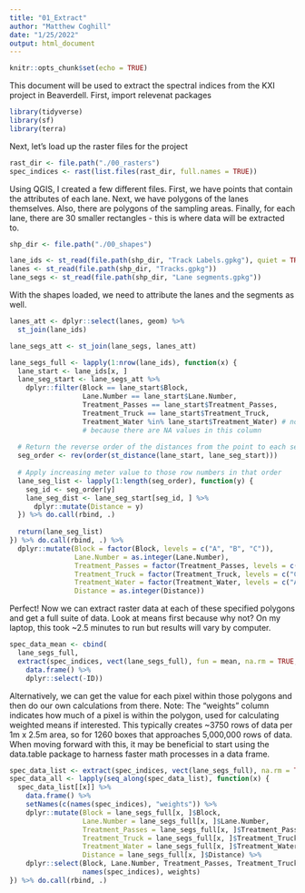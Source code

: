 ```yaml
---
title: "01_Extract"
author: "Matthew Coghill"
date: "1/25/2022"
output: html_document
---
```


```r
knitr::opts_chunk$set(echo = TRUE)
```

This document will be used to extract the spectral indices from the KXI project in Beaverdell. First, import relevenat packages

```r

library(tidyverse)
library(sf)
library(terra)

```

Next, let's load up the raster files for the project

```r

rast_dir <- file.path("./00_rasters")
spec_indices <- rast(list.files(rast_dir, full.names = TRUE))

```

Using QGIS, I created a few different files. First, we have points that contain the attributes of each lane. Next, we have polygons of the lanes themselves. Also, there are polygons of the sampling areas. Finally, for each lane, there are 30 smaller rectangles - this is where data will be extracted to.

```r

shp_dir <- file.path("./00_shapes")

lane_ids <- st_read(file.path(shp_dir, "Track Labels.gpkg"), quiet = TRUE)
lanes <- st_read(file.path(shp_dir, "Tracks.gpkg"))
lane_segs <- st_read(file.path(shp_dir, "Lane segments.gpkg"))

```

With the shapes loaded, we need to attribute the lanes and the segments as well.

```r

lanes_att <- dplyr::select(lanes, geom) %>% 
  st_join(lane_ids)

lane_segs_att <- st_join(lane_segs, lanes_att)

lane_segs_full <- lapply(1:nrow(lane_ids), function(x) {
  lane_start <- lane_ids[x, ]
  lane_seg_start <- lane_segs_att %>% 
    dplyr::filter(Block == lane_start$Block,
                  Lane.Number == lane_start$Lane.Number,
                  Treatment_Passes == lane_start$Treatment_Passes,
                  Treatment_Truck == lane_start$Treatment_Truck,
                  Treatment_Water %in% lane_start$Treatment_Water) # note use of %in% here
                  # because there are NA values in this column
  
  # Return the reverse order of the distances from the point to each segment
  seg_order <- rev(order(st_distance(lane_start, lane_seg_start)))
  
  # Apply increasing meter value to those row numbers in that order
  lane_seg_list <- lapply(1:length(seg_order), function(y) {
    seg_id <- seg_order[y]
    lane_seg_dist <- lane_seg_start[seg_id, ] %>% 
      dplyr::mutate(Distance = y)
  }) %>% do.call(rbind, .)
  
  return(lane_seg_list)
}) %>% do.call(rbind, .) %>% 
  dplyr::mutate(Block = factor(Block, levels = c("A", "B", "C")),
                Lane.Number = as.integer(Lane.Number),
                Treatment_Passes = factor(Treatment_Passes, levels = c(1, 10, 30)),
                Treatment_Truck = factor(Treatment_Truck, levels = c("Control", "Standard", "KXI")),
                Treatment_Water = factor(Treatment_Water, levels = c("A", "W")),
                Distance = as.integer(Distance))

```

Perfect! Now we can extract raster data at each of these specified polygons and get a full suite of data. Look at means first because why not? On my laptop, this took ~2.5 minutes to run but results will vary by computer.

```r

spec_data_mean <- cbind(
  lane_segs_full,
  extract(spec_indices, vect(lane_segs_full), fun = mean, na.rm = TRUE, weights = TRUE) %>% 
    data.frame() %>% 
    dplyr::select(-ID))

```

Alternatively, we can get the value for each pixel within those polygons and then do our own calculations from there. Note: The "weights" column indicates how much of a pixel is within the polygon, used for calculating weighted means if interested. This typically creates ~3750 rows of data per 1m x 2.5m area, so for 1260 boxes that approaches 5,000,000 rows of data. When moving forward with this, it may be beneficial to start using the data.table package to harness faster math processes in a data frame.

```r

spec_data_list <- extract(spec_indices, vect(lane_segs_full), na.rm = TRUE, weights = TRUE, list = TRUE)
spec_data_all <- lapply(seq_along(spec_data_list), function(x) {
  spec_data_list[[x]] %>% 
    data.frame() %>% 
    setNames(c(names(spec_indices), "weights")) %>% 
    dplyr::mutate(Block = lane_segs_full[x, ]$Block,
                  Lane.Number = lane_segs_full[x, ]$Lane.Number,
                  Treatment_Passes = lane_segs_full[x, ]$Treatment_Passes,
                  Treatment_Truck = lane_segs_full[x, ]$Treatment_Truck,
                  Treatment_Water = lane_segs_full[x, ]$Treatment_Water,
                  Distance = lane_segs_full[x, ]$Distance) %>% 
    dplyr::select(Block, Lane.Number, Treatment_Passes, Treatment_Truck, Treatment_Water, Distance, 
                  names(spec_indices), weights)
}) %>% do.call(rbind, .)

```

